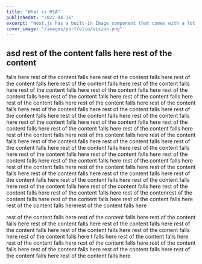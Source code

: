 ```yaml
---
title: "What is RSA"
publishedAt: "2022-04-16"
excerpt: "Next.js has a built-in Image component that comes with a lot of performance optimization features when you are using it."
cover_image: "/images/portfolio/vision.png"
---
```


## asd rest of the content falls here rest of the content

falls here rest of the content falls here rest of the content falls here rest of
the content falls here rest of the content falls here rest of the content falls here
rest of the content falls here rest of the content falls here rest of the content
falls here rest of the content falls here rest of the content falls here rest of
the content falls here rest of the content falls here rest of the content falls here
rest of the content falls here rest of the content falls here rest of the content
falls here rest of the content falls here rest of the content falls here rest of
the content falls here rest of the content falls here rest of the content falls here
rest of the content falls here rest of the content falls here rest of the content
falls here rest of the content falls here rest of the content falls here rest of
the content falls here rest of the content falls here rest of the content falls here
rest of the content falls here rest of the content falls here rest of the content
falls here rest of the content falls here rest of the content falls here rest of
the content falls here rest of the content falls here rest of the content falls here
rest of the content falls here rest of the content falls here rest of the content
falls here rest of the content falls here rest of the content falls here rest of
the content falls here rest of the content falls here rest of the content falls here
rest of the content falls here rest of the content falls here rest of the content
falls here rest of the contenrest of the content falls here rest of the content falls
here rest of the content falls here rest of the content falls hererest of the content
falls here

rest of the content falls here
rest of the content falls here
rest of the content falls here
rest of the content falls here
rest of the content falls here
rest of the content falls here
rest of the content falls here
rest of the content falls here
rest of the content falls here
t falls here
rest of the content falls here
rest of the content falls here
rest of the content falls here
rest of the content falls here
rest of the content falls here
rest of the content falls here
rest of the content falls here
rest of the content falls here

